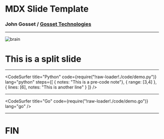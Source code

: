 

# MDX Slide Template
### John Gosset / [Gosset Technologies](https://gossetx.com/)

---


![brain](images/brain.jpg)

# This is a split slide

---

<CodeSurfer
	title="Python"
	code={require("!raw-loader!./code/demo.py")}
	lang="python"
	steps={[
		{ notes: "This is a pre-code note"},
		{ range: [3,4] },
		{ lines: [6], notes: "This is another line" }
	]}
/>

---

<CodeSurfer
	title="Go"
	code={require("!raw-loader!./code/demo.go")}
	lang="go"
/>

---

# FIN
